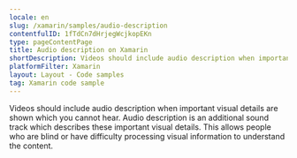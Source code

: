 ```yaml
---
locale: en
slug: /xamarin/samples/audio-description
contentfulID: 1fTdCn7dHrjegWcjkopEKn
type: pageContentPage
title: Audio description on Xamarin
shortDescription: Videos should include audio description when important visual details are shown which you cannot hear.
platformFilter: Xamarin
layout: Layout - Code samples
tag: Xamarin code sample
---
```


Videos should include audio description when important visual details are shown which you cannot hear. Audio description is an additional sound track which describes these important visual details. This allows people who are blind or have difficulty processing visual information to understand the content.

<CodeSample id="media-audio-description" locale="en" platform="xamarin"/>